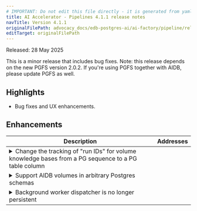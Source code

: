 ```yaml
---
# IMPORTANT: Do not edit this file directly - it is generated from yaml source.
title: AI Accelerator - Pipelines 4.1.1 release notes
navTitle: Version 4.1.1
originalFilePath: advocacy_docs/edb-postgres-ai/ai-factory/pipeline/rel_notes/src/rel_notes_4.1.1.yml
editTarget: originalFilePath
---
```


Released: 28 May 2025

This is a minor release that includes bug fixes.
Note: this release depends on the new PGFS version 2.0.2. If you're using PGFS together with AIDB, please update PGFS as well.

## Highlights

- Bug fixes and UX enhancements.

## Enhancements

<table class="table w-100"><thead><tr><th>Description</th><th width="10%">Addresses</th></tr></thead><tbody>
<tr><td><details><summary>Change the tracking of &quot;run IDs&quot; for volume knowledge bases from a PG sequence to a PG table column</summary><hr/><p>Knowledge bases with volume source need to assign an incrementing ID to each listing done on the source.
This is necessary to detect when a listing is complete and recognize which previously seen objects were not encountered any more.
In this release the method for tracking run IDs is changed to a table column since the Postgres sequence used before did not
work on Postgres Distributed (PGD) clusters.</p>
</details></td><td></td></tr>
<tr><td><details><summary>Support AIDB volumes in arbitrary Postgres schemas</summary><hr/><p>Volumes for AIDB can be created in arbitrary schemas in Postgres either by exlicitly passing a schema to the create function, or by
setting a &quot;current schema&quot; via the search path. When using volumes in AIDB pipelines, the volume reference needs to be stored.
AIDB will now store and explicitly use a schema when later executing a pipeline. Previously, the search path was used to find volumes.</p>
</details></td><td></td></tr>
<tr><td><details><summary>Background worker dispatcher is no longer persistent</summary><hr/><p>When background workers are enabled for AIDB, a root-worker will start a database dispatcher for each database within the Postgres instance.
This database dispatcher checks if AIDB is installed in the DB and if any pipelines need to be run in the background.
The database dispatcher is now no longer a permanent process by default. When a database does not use AIDB, the database dispatcher
exits and will be re-started to check for AIDB every 2 minutes.
This avoids holding a permanent connection to the DB that would block e.g. &quot;drop table&quot; commands.
If AIDB is installed in the DB, then the database dispatcher worker will keep running. Users can drop the extension in order to release the connection.</p>
</details></td><td></td></tr>
</tbody></table>


